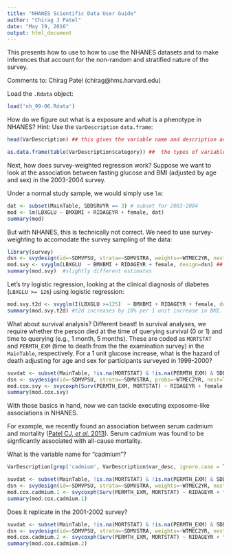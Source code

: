 ```yaml
---
title: "NHANES Scientific Data User Guide"
author: "Chirag J Patel"
date: "May 19, 2016"
output: html_document
---
```


This presents how to use to how to use the NHANES datasets and to make inferences that account for the non-random and stratified nature of the survey.

Comments to: Chirag Patel (chirag@hms.harvard.edu)

Load the `.Rdata` object:
```r
load('nh_99-06.Rdata')
```

How do we figure out what is a exposure and what is a phenotype in NHANES? Hint: Use the `VarDescription` `data.frame`:
```r
head(VarDescription) ## this gives the variable name and description and broad category for each variable (called 'var_desc_ewas')

as.data.frame(table(VarDescription$category)) ##  the types of variables
```

Next, how does survey-weighted regression work?
Suppose we want to look at the association between fasting glucose and BMI (adjusted by age and sex) in the 2003-2004 survey.

Under a normal study sample, we would simply use `lm`:
```r
dat <- subset(MainTable, SDDSRVYR == 3) # subset for 2003-2004
mod <- lm(LBXGLU ~ BMXBMI + RIDAGEYR + female, dat)
summary(mod)
```

But with NHANES, this is technically not correct. We need to use survey-weighting to accomodate the survey sampling of the data:
```r
library(survey)
dsn <- svydesign(id=~SDMVPSU, strata=~SDMVSTRA, weights=~WTMEC2YR, nest=T,data=subset(dat, WTMEC2YR > 0)) # first cret a survey design object, specififying the sampling units (SDMVPSU), the strata (SDMVSTRA), and probability weight of being selected WTMEC2YR
mod.svy <- svyglm(LBXGLU  ~ BMXBMI + RIDAGEYR + female, design=dsn) ## now use SVYGLM; 
summary(mod.svy)  #slightly different estimates
```

Let's try logistic regression, looking at the clinical diagnosis of diabetes (`LBXGLU >= 126`) using logistic regression:
```r
mod.svy.t2d <- svyglm(I(LBXGLU >=125)  ~ BMXBMI + RIDAGEYR + female, design=dsn, family=quasibinomial()) #depending on the family= parameter, you can use this for logistic regression, as well.
summary(mod.svy.t2d) #t2d increases by 10% per 1 unit increase in BMI.
```

What about survival analysis? Different beast! In survival analyses, we require whether the person died at the time of querying survival (0 or 1) and time to querying (e.g., 1 month, 5 months). These are coded as `MORTSTAT` and `PERMTH_EXM` (time to death from the the examination survey) in the `MainTable`, respectively.
For a 1 unit glucose increase, what is the hazard of death adjusting for age and sex for participants surveyed in 1999-2000?
```r
suvdat <- subset(MainTable, !is.na(MORTSTAT) & !is.na(PERMTH_EXM) & SDDSRVYR == 1) ## get all data from 1999-2000
dsn <- svydesign(id=~SDMVPSU, strata=~SDMVSTRA, probs=~WTMEC2YR, nest=T,data=suvdat)
mod.cox.svy <- svycoxph(Surv(PERMTH_EXM, MORTSTAT) ~ RIDAGEYR + female + LBXGLU, dsn)
summary(mod.cox.svy)
```

With those basics in hand, now we can tackle executing exposome-like associations in NHANES.

For example, we recently found an association between serum cadmium and mortality ([Patel CJ, *et al.* 2013](https://www.ncbi.nlm.nih.gov/pubmed/24345851)). Serum cadmium was found to be signficantly associated with all-cause mortality.

What is the variable name for "cadmium"?
```r
VarDescription[grep('cadmium', VarDescription$var_desc, ignore.case = T), ] # looks like it is LBXBCD

suvdat <- subset(MainTable, !is.na(MORTSTAT) & !is.na(PERMTH_EXM) & SDDSRVYR == 1) ## get all data from 1999-2000
dsn <- svydesign(id=~SDMVPSU, strata=~SDMVSTRA, weights=~WTMEC2YR, nest=T,data=suvdat)
mod.cox.cadmium.1 <- svycoxph(Surv(PERMTH_EXM, MORTSTAT) ~ RIDAGEYR + female + LBXBCD, dsn)
summary(mod.cox.cadmium.1)
```

Does it replicate in the 2001-2002 survey?
```r
suvdat <- subset(MainTable, !is.na(MORTSTAT) & !is.na(PERMTH_EXM) & SDDSRVYR == 2) ## 2003-2004 survey
dsn <- svydesign(id=~SDMVPSU, strata=~SDMVSTRA, weights=~WTMEC2YR, nest=T,data=suvdat)
mod.cox.cadmium.2 <- svycoxph(Surv(PERMTH_EXM, MORTSTAT) ~ RIDAGEYR + female + LBXBCD, dsn) # yes, strong association in 2001-2002 as well
summary(mod.cox.cadmium.2)
```

